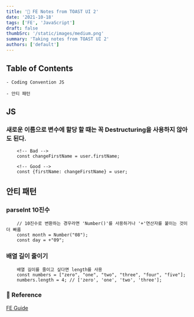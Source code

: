 ```yaml
---
title: '🍞 FE Notes from TOAST UI 2'
date: '2021-10-18'
tags: ['FE', 'JavaScript']
draft: false
thumbSrc: '/static/images/medium.png'
summary: 'Taking notes from TOAST UI 2'
authors: ['default']
---
```


## Table of Contents

```
- Coding Convention JS

- 안티 패턴
```

## JS

### 새로운 이름으로 변수에 할당 할 때는 꼭 Destructuring을 사용하지 않아도 된다.

```
    <!-- Bad -->
    const changeFirstName = user.firstName;

    <!-- Good -->
    const {firstName: changeFirstName} = user;
```

## 안티 패턴

### parseInt 10진수

```
    // 10진수로 변환하는 경우라면 'Number()'를 사용하거나 '+'연산자를 붙이는 것이 더 빠름
    const month = Number("08");
    const day = +"09";
```

### 배열 길이 줄이기

```
    배열 길이를 줄이고 싶다면 length를 사용
    const numbers = ["zero", "one", "two", "three", "four", "five"];
    numbers.length = 4; // ['zero', 'one', 'two', 'three'];
```

### 🔗 Reference

[FE Guide](https://ui.toast.com/fe-guide/en)
